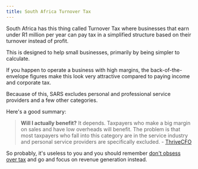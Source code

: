 ```yaml
---
title: South Africa Turnover Tax
---
```


South Africa has this thing called Turnover Tax where businesses that earn under R1 million per year can pay tax in a simplified structure based on their turnover instead of profit.

This is designed to help small businesses, primarily by being simpler to calculate.

If you happen to operate a business with high margins, the back-of-the-envelope figures make this look very attractive compared to paying income and corporate tax.

Becauase of this, SARS excludes personal and professional service providers and a few other categories. 

Here's a good summary:

> **Will I actually benefit?**
> It depends. Taxpayers who make a big margin on sales and have low overheads will benefit. The problem is that most taxpayers who fall into this category are in the service industry and personal service providers are specifically excluded. - [ThriveCFO](https://thrivecfo.co.za/the-pitfalls-of-turnover-tax/)

So probably, it's useless to you and you should remember [don't obsess over tax](/anti/dont-obsess-over-tax/) and go and focus on revenue generation instead.



